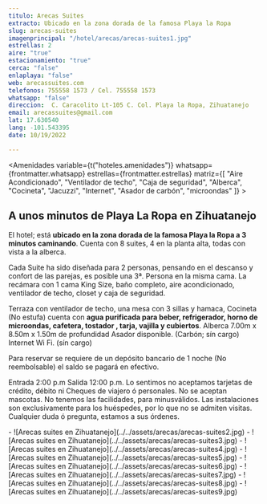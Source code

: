 ```yaml
---
titulo: Arecas Suites
extracto: Ubicado en la zona dorada de la famosa Playa la Ropa
slug: arecas-suites
imagenprincipal: "/hotel/arecas/arecas-suites1.jpg"
estrellas: 2
aire: "true"
estacionamiento: "true"
cerca: "false"
enlaplaya: "false"
web: arecassuites.com
telefonos: 755558 1573 / Cel. 755558 1573
whatsapp: "false"
direccion:  C. Caracolito Lt-105 C. Col. Playa la Ropa, Zihuatanejo
email: arecassuites@gmail.com
lat: 17.630540
lang: -101.543395
date: 10/19/2022

---
```



<Amenidades variable={t("hoteles.amenidades")} whatsapp={frontmatter.whatsapp} estrellas={frontmatter.estrellas} matriz={[ "Aire Acondicionado", "Ventilador de techo", "Caja de seguridad", "Alberca", "Cocineta", "Jacuzzi", "Internet", "Asador de carbón", "microondas" ]} > 


## A unos minutos de Playa La Ropa en Zihuatanejo

El hotel; está **ubicado en la zona dorada de la famosa Playa la Ropa a 3 minutos caminando**. Cuenta con 8 suites, 4 en la planta alta, todas con vista a la alberca.

Cada Suite ha sido diseñada para 2 personas, pensando en el descanso y confort de las parejas, es posible una 3ª. Persona en la misma cama. La recámara con 1 cama King Size, baño completo, aire acondicionado, ventilador de techo, closet y caja de seguridad.

Terraza con ventilador de techo, una mesa con 3 sillas y hamaca, Cocineta (No estufa) cuenta con **agua purificada para beber, refrigerador, horno de microondas, cafetera, tostador , tarja, vajilla y cubiertos**. Alberca 7.00m x 8.50m x 1.50m de profundidad Asador disponible. (Carbón; sín cargo) Internet Wi Fi. (sín cargo)

Para reservar se requiere de un depósito bancario de 1 noche (No reembolsable) el saldo se pagará en efectivo.

Entrada 2:00 p.m Salida 12:00 p.m.
Lo sentimos no aceptamos tarjetas de crédito, débito ni Cheques de viajero ó personales. No se aceptan mascotas. No tenemos las facilidades, para minusválidos. Las instalaciones son exclusivamente para los huéspedes, por lo que no se admiten visitas. Cualquier duda ó pregunta, estamos a sus órdenes.


</Amenidades>

<Galeria>
-  ![Arecas suites en Zihuatanejo](../../assets/arecas/arecas-suites2.jpg)
-  ![Arecas suites en Zihuatanejo](../../assets/arecas/arecas-suites3.jpg)
-  ![Arecas suites en Zihuatanejo](../../assets/arecas/arecas-suites4.jpg)
-  ![Arecas suites en Zihuatanejo](../../assets/arecas/arecas-suites5.jpg)
-  ![Arecas suites en Zihuatanejo](../../assets/arecas/arecas-suites6.jpg)
-  ![Arecas suites en Zihuatanejo](../../assets/arecas/arecas-suites7.jpg)
-  ![Arecas suites en Zihuatanejo](../../assets/arecas/arecas-suites8.jpg)
-  ![Arecas suites en Zihuatanejo](../../assets/arecas/arecas-suites9.jpg)

</Galeria>